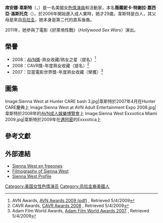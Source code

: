{{noteTA
|G1=Show
|G2=Movie
}}
{{Adult bio
| name            = 席安娜·韋斯特<br>{{lang|en|Sienna West}}
| gender          = female
| image           = Sienna West at Hunter CARE bash 2.jpg
| caption         = 韋斯特2007年4月在Hunter CARE慶典上
| birth_name      = 薇蘿妮卡·特謝拉·嘉西亞·溫斯托克<br>（{{lang|en|Veronica Teixeira García Weinstock}}）
| birth           = {{birth date and age|1977|11|6}}
| location        = 美國[[加利福尼亞州|加利福尼亞州]][[洛杉磯|洛杉磯]]
| death_date      = 
| death_place     = 
| spouse          = 
| height          = {{height|ft=5|in=3|wiki=yes}}
| weight          = {{convert|55|kg|lb|abbr=on}}
| measurements    = 34E-26-36（E罩杯）
| eye color       = 褐色
| hair color      = 褐色
| ethnicity       = [[白人|高加索]]和[[烏拉圭|烏拉圭]]
| alias           = 
| number of films = 207
| homepage        = www.siennawest.com.ar
}}
'''席安娜·韋斯特'''（{{lang-en|Sienna West}}，{{bd|1977年|11月6日}}）是一名美國女[[色情演員|色情演員]]和活動家，本名'''薇蘿妮卡·特謝拉·嘉西亞·溫斯托克'''（{{lang-en|Veronica Teixeira García Weinstock}}）。於2006年開始進入成人業時，她才29歲。韋斯特是白人，其父母是來自[[烏拉圭|烏拉圭]]，她本身是第二代的直系後裔。

2011年，她參與了電影《好萊塢性戰》（''Hollywood Sex Wars''）演出。

==榮譽==
*2008：[[AVN獎|AVN獎]]-熟女收藏/熟女之星（提名）<ref name="AVN">AVN Awards, [http://www.avnawards.com/pdf/2009_AVN_NOMINATIONS_11_25_08.pdf AVN Awards 2009 (pdf)] {{webarchive|url=https://web.archive.org/web/20090105164506/http://www.avnawards.com/pdf/2009_AVN_NOMINATIONS_11_25_08.pdf |date=2009-01-05 }}, Retrieved 5/4/2009</ref>
*2008：CAVR獎-年度熟女收藏（提名）<ref name="CAVR">CAVR Awards, [http://www.cavr.com/pr2008.htm CAVR Awards 2008] {{WebCite|url=https://www.webcitation.org/6HNivSCjp?url=http://www.cavr.com/pr2008.htm |date=20130615002046 |dateformat=iso }}, Retrieved 5/4/2009</ref>
*2007：亞當電影世界獎-年度熟女收藏（榮獲）<ref name="Adam Film World">Adam Film World Awards, [http://business.avn.com/articles/29872.html Adam Film World Awards 2007] {{Wayback|url=http://business.avn.com/articles/29872.html |date=20090506123331 }}, Retrieved 5/4/2009</ref>

==圖集==
<gallery>
Image:Sienna West at Hunter CARE bash 3.jpg|韋斯特於2007年4月在Hunter CARE慶典上
Image:Sienna West at AVN Adult Entertainment Expo 2008.jpg|韋斯特於2008年的[[成人影帶新聞成人娛樂博覽會|AVN成人娛樂博覽會]]上
Image:Sienna West Exxxotica Miami 2009.jpg|韋斯特於2009年在[[邁阿密|邁阿密]]的Exxxotica上
</gallery>

==參考文獻==
{{Reflist|30em}}

==外部連結==
{{commonscat|Sienna West}}
{{portal|色情}}
* [https://web.archive.org/web/20131124022434/http://www.freeones.es/html/s_links/bio_Sienna_West.php Sienna West en freeones]
* [http://www.adultdvdtalk.com/pornstar/sienna-west Filmography of Sienna West] {{Wayback|url=http://www.adultdvdtalk.com/pornstar/sienna-west |date=20210719110123 }}
* [http://www.planetsuzy.org/t56276-sienna-west.html Sienna West Profile] {{Wayback|url=http://www.planetsuzy.org/t56276-sienna-west.html |date=20200224120843 }}

{{DEFAULTSORT:West, Sienna}}
[[Category:美国女性色情演员|Category:美国女性色情演员]]
[[Category:烏拉圭裔美國人|Category:烏拉圭裔美國人]]